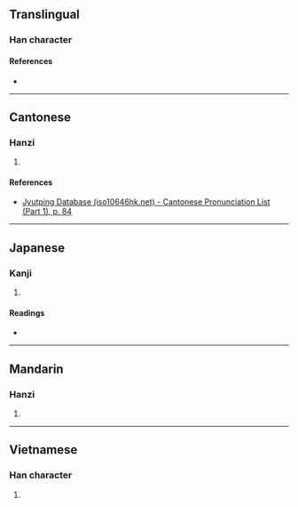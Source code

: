 {{character info/new}}
==Translingual==

===Han character===
{{Han char|rn=30|rad=口|as=14|sn=17|four=|canj=RGNI|ids=⿰口壽}}

====References====
* {{Han ref|kx=0212.050|dkj=04470|dj=0434.390|hdz=10695.110|uh=568B|ud=22155}}

----

==Cantonese==

===Hanzi===
{{yue-hanzi|jyut=[[cau4]]|y=chau4}}

# {{defn|lang=yue|sort=口14}}

====References====
* [http://www.iso10646hk.net/jp/document/download.jsp Jyutping Database (iso10646hk.net) - Cantonese Pronunciation List (Part 1), p. 84]

----

==Japanese==

===Kanji===
{{ja-kanji|grade=|rs=口14}}

# {{defn|lang=ja|sort=口14}}

====Readings====
* {{ja-readings|on=[[ちゅう]] (chū), [[ちゅ]] (chu)|kun=[[たれ]] (tare), [[のろう]] (norou)}}

----

==Mandarin==

===Hanzi===
{{cmn-hanzi|pin=[[chóu]] ([[chou2]])|wg=ch'ou<sup>2</sup>}}

# {{defn|lang=cmn|sort=口14}}

----

==Vietnamese==

===Han character===
{{vi-hantu|[[trù]]|rs=口14}}

# {{defn|lang=vi|sort=口14}}